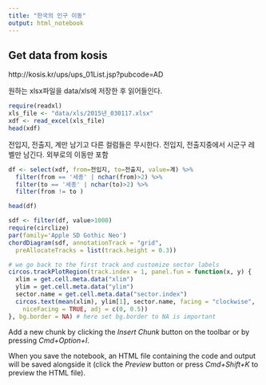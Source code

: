 ```yaml
---
title: "한국의 인구 이동"
output: html_notebook
---
```


## Get data from kosis

http://kosis.kr/ups/ups_01List.jsp?pubcode=AD

원하는 xlsx파일을 data/xls에 저장한 후 읽어들인다.

```r
require(readxl)
xls_file <- "data/xls/2015년_030117.xlsx"
xdf <- read_excel(xls_file)
head(xdf)
```

전입지, 전출지, 계만 남기고 다른 컬럼들은 무시한다.
전입지, 전출지중에서 시군구 레벨만 남긴다. 
외부로의 이동만 포함

```r
df <- select(xdf, from=전입지, to=전출지, value=계) %>%
  filter(from == '세종' | nchar(from)>2) %>%
  filter(to == '세종' | nchar(to)>2) %>%
  filter(from != to )

head(df)
```

```r
sdf <- filter(df, value>1000)
require(circlize)
par(family='Apple SD Gothic Neo')
chordDiagram(sdf, annotationTrack = "grid",
  preAllocateTracks = list(track.height = 0.3))

# we go back to the first track and customize sector labels
circos.trackPlotRegion(track.index = 1, panel.fun = function(x, y) {
  xlim = get.cell.meta.data("xlim")
  ylim = get.cell.meta.data("ylim")
  sector.name = get.cell.meta.data("sector.index")
  circos.text(mean(xlim), ylim[1], sector.name, facing = "clockwise",
    niceFacing = TRUE, adj = c(0, 0.5))
}, bg.border = NA) # here set bg.border to NA is important
```

Add a new chunk by clicking the *Insert Chunk* button on the toolbar or by pressing *Cmd+Option+I*.

When you save the notebook, an HTML file containing the code and output will be saved alongside it (click the *Preview* button or press *Cmd+Shift+K* to preview the HTML file).

